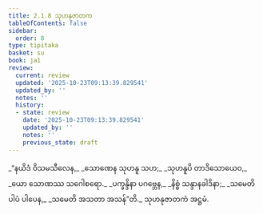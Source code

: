 ```yaml
---
title: 2.1.8 သုဟနုဇာတက
tableOfContents: false
sidebar:
  order: 8
type: tipitaka
basket: su
book: ja1
review:
  current: review
  updated: '2025-10-23T09:13:39.829541'
  updated_by: ''
  notes: ''
  history:
  - state: review
    date: '2025-10-23T09:13:39.829541'
    updated_by: ''
    notes: ''
    previous_state: draft
---
```



<ReviewStatus review={frontmatter.review} showDetails={true} />

<HypothesisAnnotation frontmatter={frontmatter} />

<DynamicBreadcrumb />

<Division number="15" book="ja1" e="ch" v="22" p="38">

<Paragraph number="361" type="verses" book="ja1">
_“နယိဒံ ဝိသမသီလေန,_  
_သောဏေန သုဟနူ သဟ;_  
_သုဟနူပိ တာဒိသောယေဝ,_  
_ယော သောဏဿ သဂေါစရော._  

</Paragraph>

</Division>
<Division number="16" book="ja1" e="ch" v="22" p="38">

<Paragraph number="362" type="verses" book="ja1">
_ပက္ခန္ဒိနာ ပဂဗ္ဘေန,_  
_နိစ္စံ သန္ဒာနခါဒိနာ;_  
_သမေတိ ပါပံ ပါပေန,_  
_သမေတိ အသတာ အသန်”တိ._  


</Paragraph>
</Division>

<Paragraph number="363" type="center" book="ja1">
သုဟနုဇာတကံ အဋ္ဌမံ.
</Paragraph>